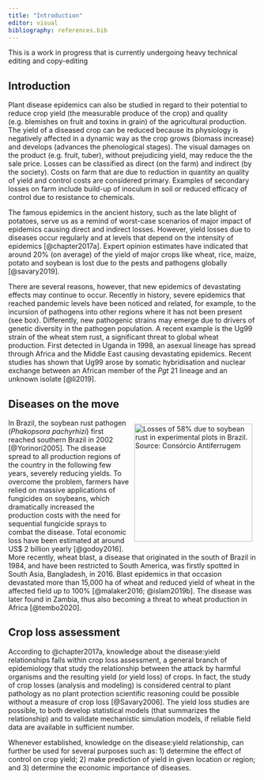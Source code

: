 ```yaml
---
title: "Introduction"
editor: visual
bibliography: references.bib
---
```


::: {.callout-note appearance="simple"}
This is a work in progress that is currently undergoing heavy technical editing and copy-editing
:::

## Introduction

Plant disease epidemics can also be studied in regard to their potential to reduce crop yield (the measurable produce of the crop) and quality (e.g. blemishes on fruit and toxins in grain) of the agricultural production. The yield of a diseased crop can be reduced because its physiology is negatively affected in a dynamic way as the crop grows (biomass increase) and develops (advances the phenological stages). The visual damages on the product (e.g. fruit, tuber), without prejudicing yield, may reduce the the sale price. Losses can be classified as direct (on the farm) and indirect (by the society). Costs on farm that are due to reduction in quantity an quality of yield and control costs are considered primary. Examples of secondary losses on farm include build-up of inoculum in soil or reduced efficacy of control due to resistance to chemicals.

The famous epidemics in the ancient history, such as the late blight of potatoes, serve us as a remind of worst-case scenarios of major impact of epidemics causing direct and indirect losses. However, yield losses due to diseases occur regularly and at levels that depend on the intensity of epidemics [@chapter2017a]. Expert opinion estimates have indicated that around 20% (on average) of the yield of major crops like wheat, rice, maize, potato and soybean is lost due to the pests and pathogens globally [@savary2019].

There are several reasons, however, that new epidemics of devastating effects may continue to occur. Recently in history, severe epidemics that reached pandemic levels have been noticed and related, for example, to the incursion of pathogens into other regions where it has not been present (see box). Differently, new pathogenic strains may emerge due to drivers of genetic diversity in the pathogen population. A recent example is the Ug99 strain of the wheat stem rust, a significant threat to global wheat production. First detected in Uganda in 1998, an asexual lineage has spread through Africa and the Middle East causing devastating epidemics. Recent studies has shown that Ug99 arose by somatic hybridisation and nuclear exchange between an African member of the *Pgt* 21 lineage and an unknown isolate [@li2019].

::: callout-note
## Diseases on the move

![Losses of 58% due to soybean rust in experimental plots in Brazil. Source: Consórcio Antiferrugem](imgs/soybeanrust.jpg){#fig-soybeanrust fig-align="center" style="margin: 10px; float: right" width="239"} In Brazil, the soybean rust pathogen (*Phakopsora pachyrhizi*) first reached southern Brazil in 2002 [@Yorinori2005]. The disease spread to all production regions of the country in the following few years, severely reducing yields. To overcome the problem, farmers have relied on massive applications of fungicides on soybeans, which dramatically increased the production costs with the need for sequential fungicide sprays to combat the disease. Total economic loss have been estimated at around US\$ 2 billion yearly [@godoy2016]. More recently, wheat blast, a disease that originated in the south of Brazil in 1984, and have been restricted to South America, was firstly spotted in South Asia, Bangladesh, in 2016. Blast epidemics in that occasion devastated more than 15,000 ha of wheat and reduced yield of wheat in the affected field up to 100% [@malaker2016; @islam2019b]. The disease was later found in Zambia, thus also becoming a threat to wheat production in Africa [@tembo2020].
:::

## Crop loss assessment

According to @chapter2017a, knowledge about the disease:yield relationships falls within crop loss assessment, a general branch of epidemiology that study the relationship between the attack by harmful organisms and the resulting yield (or yield loss) of crops. In fact, the study of crop losses (analysis and modeling) is considered central to plant pathology as no plant protection scientific reasoning could be possible without a measure of crop loss [@Savary2006]. The yield loss studies are possible, to both develop statistical models (that summarizes the relationship) and to validate mechanistic simulation models, if reliable field data are available in sufficient number.

Whenever established, knowledge on the disease:yield relationship, can further be used for several purposes such as: 1) determine the effect of control on crop yield; 2) make prediction of yield in given location or region; and 3) determine the economic importance of diseases.
